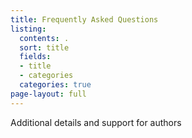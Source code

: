 ```yaml
---
title: Frequently Asked Questions
listing:
  contents: .
  sort: title
  fields:
  - title
  - categories
  categories: true
page-layout: full
---
```


Additional details and support for authors

